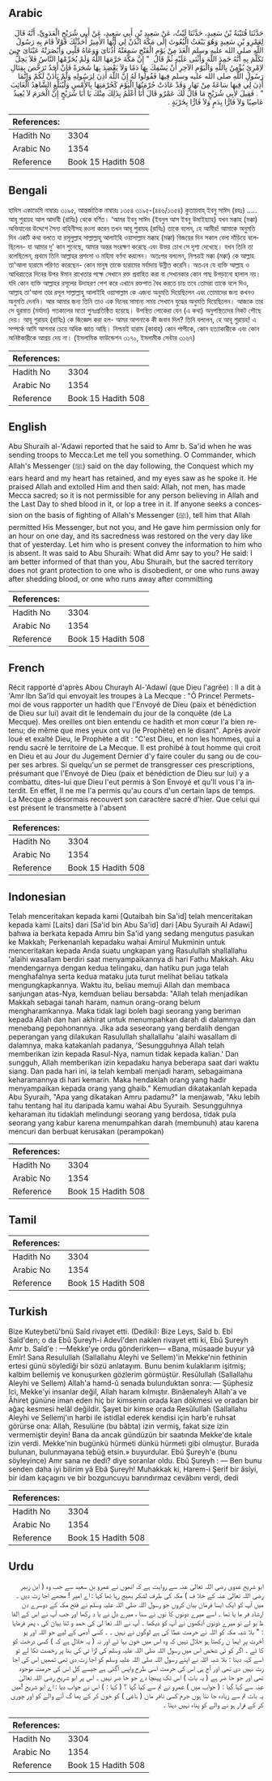 ## Arabic


<div dir="rtl" lang="ar" style={{fontSize:'larger',backgroundColor:'#f8f9fa',padding:20}}>
حَدَّثَنَا قُتَيْبَةُ بْنُ سَعِيدٍ، حَدَّثَنَا لَيْثٌ، عَنْ سَعِيدِ بْنِ أَبِي سَعِيدٍ، عَنْ أَبِي شُرَيْحٍ الْعَدَوِيِّ، أَنَّهُ قَالَ لِعَمْرِو بْنِ سَعِيدٍ وَهُوَ يَبْعَثُ الْبُعُوثَ إِلَى مَكَّةَ ائْذَنْ لِي أَيُّهَا الأَمِيرُ أُحَدِّثْكَ قَوْلاً قَامَ بِهِ رَسُولُ اللَّهِ صلى الله عليه وسلم الْغَدَ مِنْ يَوْمِ الْفَتْحِ سَمِعَتْهُ أُذُنَاىَ وَوَعَاهُ قَلْبِي وَأَبْصَرَتْهُ عَيْنَاىَ حِينَ تَكَلَّمَ بِهِ أَنَّهُ حَمِدَ اللَّهَ وَأَثْنَى عَلَيْهِ ثُمَّ قَالَ ‏ "‏ إِنَّ مَكَّةَ حَرَّمَهَا اللَّهُ وَلَمْ يُحَرِّمْهَا النَّاسُ فَلاَ يَحِلُّ لاِمْرِئٍ يُؤْمِنُ بِاللَّهِ وَالْيَوْمِ الآخِرِ أَنْ يَسْفِكَ بِهَا دَمًا وَلاَ يَعْضِدَ بِهَا شَجَرَةً فَإِنْ أَحَدٌ تَرَخَّصَ بِقِتَالِ رَسُولِ اللَّهِ صلى الله عليه وسلم فِيهَا فَقُولُوا لَهُ إِنَّ اللَّهَ أَذِنَ لِرَسُولِهِ وَلَمْ يَأْذَنْ لَكُمْ وَإِنَّمَا أَذِنَ لِي فِيهَا سَاعَةً مِنْ نَهَارٍ وَقَدْ عَادَتْ حُرْمَتُهَا الْيَوْمَ كَحُرْمَتِهَا بِالأَمْسِ وَلْيُبَلِّغِ الشَّاهِدُ الْغَائِبَ ‏"‏ ‏.‏ فَقِيلَ لأَبِي شُرَيْحٍ مَا قَالَ لَكَ عَمْرٌو قَالَ أَنَا أَعْلَمُ بِذَلِكَ مِنْكَ يَا أَبَا شُرَيْحٍ إِنَّ الْحَرَمَ لاَ يُعِيذُ عَاصِيًا وَلاَ فَارًّا بِدَمٍ وَلاَ فَارًّا بِخَرْبَةٍ ‏.‏
</div>
<div style={{backgroundColor:'#f8f9fa',padding:20, marginBottom: 10}}><table> <thead> <tr> <th>References:</th> <th></th> </tr> </thead> <tbody><tr><td>Hadith No</td><td>3304</td></tr><tr><td>Arabic No</td><td>1354</td></tr><tr><td>Reference</td><td>Book 15 Hadith 508</td></tr></tbody></table></div>

## Bengali


<div dir="ltr" lang="bn" style={{fontSize:'larger',backgroundColor:'#f8f9fa',padding:20}}>
হাদিস একাডেমি নাম্বারঃ ৩১৯৫, আন্তর্জাতিক নাম্বারঃ ১৩৫৪ ৩১৯৫-(৪৪৬/১৩৫৪) কুতায়বাহ্ ইবনু সাঈদ (রহঃ) ..... আবূ শুরায়হ আল আদাবী (রাযিঃ) থেকে বর্ণিত। ‘আমর ইবনু সাঈদ (ইবনুল আস ইবনু উমাইয়্যাহ) যখন মক্কাহ (মক্কা) অভিযানের উদ্দেশে সৈন্য বাহিনীসহ রওনা করেন তখন আবূ শুরায়হ (রাযিঃ) তাকে বলেন, হে আমীর! আমাকে অনুমতি দিন একটি কথা বলতে যা রসূলুল্লাহ সাল্লাল্লাহু আলাইহি ওয়াসাল্লাম মক্কাহ (মক্কা) বিজয়ের দিন সকাল বেলা দাঁড়িয়ে বলেছিলেন- যা আমার দু' কান শুনেছে, আমার অন্তর সংরক্ষণ করেছে এবং উভয় চোখ সে দৃশ্য দেখেছে। যখন তিনি তা বলেছিলেন, প্রথমে তিনি আল্লাহর প্রশংসা ও মহিমা বর্ণনা করলেন। অতঃপর বললেন, নিশ্চয়ই মক্কা (মক্কা) কে আল্লাহ তা'আলা হারামে পরিণত করেছেন- কোন মানুষ তাকে হারামের মর্যাদায় উন্নীত করেনি। অতএব যে ব্যক্তি আল্লাহ ও আখিরাতের দিনের উপর ঈমান রাখেতার পক্ষে সেখানে রক্ত প্রবাহিত করা বা সেখানকার কোন গাছ উপড়ানো হালাল নয়। যদি কোন ব্যক্তি আল্লাহর রসূলের উদাহরণ পেশ করে এখানে রক্তপাত বৈধ করতে চায় তবে তোমরা তাকে বলে দিও, আল্লাহ তা'আলা তার রসূল সাল্লাল্লাহু আলাইহি ওয়াসাল্লাম কে এজন্য অনুমতি দিয়েছিলেন এবং তোমাদের জন্য কখনও অনুমতি দেননি। আর আমার জন্য তিনি তাও এক দিনের সামান্য সময় সেখানে যুদ্ধের অনুমতি দিয়েছিলেন। আজকে তার সে হুরমাত (মর্যাদা) গতকালের মতো পুনঃপ্রতিষ্ঠিত হয়েছে। উপস্থিত লোকেরা যেন (এ কথা) অনুপস্থিতদের নিকট পৌছে দেয়। আবূ শুরায়হ (রাযিঃ) কে জিজ্ঞেস করা হল- আমর আপনাকে কী জবাব দিল? তিনি বললেন, হে আবূ শুরায়হ! এ সম্পর্কে আমি আপনার চেয়ে অধিক জ্ঞাত আছি। নিশ্চয়ই হারাম (কাবাহ্) কোন পাপীকে, কোন হত্যাকারীকে এবং কোন অনিষ্টকারীকে আশ্রয় দেয় না। (ইসলামিক ফাউন্ডেশন ৩১৭০, ইসলামীক সেন্টার ৩১৬৭)
</div>
<div style={{backgroundColor:'#f8f9fa',padding:20, marginBottom: 10}}><table> <thead> <tr> <th>References:</th> <th></th> </tr> </thead> <tbody><tr><td>Hadith No</td><td>3304</td></tr><tr><td>Arabic No</td><td>1354</td></tr><tr><td>Reference</td><td>Book 15 Hadith 508</td></tr></tbody></table></div>

## English


<div dir="ltr" lang="en" style={{fontSize:'larger',backgroundColor:'#f8f9fa',padding:20}}>
Abu Shuraih al-'Adawi reported that he said to Amr b. Sa'id when he was sending troops to Mecca:Let me tell you something. O Commander, which Allah's Messenger (ﷺ) said on the day following, the Conquest which my ears heard and my heart has retained, and my eyes saw as he spoke it. He praised Allah and extolled Him and then said: Allah, not men, has made Mecca sacred; so it is not permissible for any person believing in Allah and the Last Day to shed blood in it, or lop a tree in it. If anyone seeks a concession on the basis of fighting of Allah's Messenger (ﷺ), tell him that Allah permitted His Messenger, but not you, and He gave him permission only for an hour on one day, and its sacredness was restored on the very day like that of yesterday. Let him who is present convey the information to him who is absent. It was said to Abu Shuraih: What did Amr say to you? He said: I am better informed of that than you, Abu Shuraih, but the sacred territory does not grant protection to one who is disobedient, or one who runs away after shedding blood, or one who runs away after committing
</div>
<div style={{backgroundColor:'#f8f9fa',padding:20, marginBottom: 10}}><table> <thead> <tr> <th>References:</th> <th></th> </tr> </thead> <tbody><tr><td>Hadith No</td><td>3304</td></tr><tr><td>Arabic No</td><td>1354</td></tr><tr><td>Reference</td><td>Book 15 Hadith 508</td></tr></tbody></table></div>

## French


<div dir="ltr" lang="fr" style={{fontSize:'larger',backgroundColor:'#f8f9fa',padding:20}}>
Récit rapporté d'après Abou Churayh Al-'Adawî (que Dieu l'agrée) : Il a dit à 'Amr Ibn Sa'îd qui envoyait les troupes à La Mecque : "Ô Prince! Permets-moi de vous rapporter un hadith que l'Envoyé de Dieu (paix et bénédiction de Dieu sur lui) avait dit le lendemain du jour de la conquête (de La Mecque). Mes oreilles ont bien entendu ce hadith et mon cœur l'a bien retenu; de même que mes yeux ont vu (le Prophète) en le disant". Après avoir loué et exalté Dieu, le Prophète a dit : "C'est Dieu, et non les hommes, qui a rendu sacré le territoire de La Mecque. Il est prohibé à tout homme qui croit en Dieu et au Jour du Jugement Dernier d'y faire couler du sang ou de couper ses arbres. Si quelqu'un se permet de transgresser ces prescriptions, présumant que l'Envoyé de Dieu (paix et bénédiction de Dieu sur lui) y a combattu, dites-lui que Dieu l'eut permis à Son Envoyé et qu'Il vous l'a interdit. En effet, Il ne me l'a permis qu'au cours d'un certain laps de temps. La Mecque a désormais recouvert son caractère sacré d'hier. Que celui qui est présent le transmette à l'absent
</div>
<div style={{backgroundColor:'#f8f9fa',padding:20, marginBottom: 10}}><table> <thead> <tr> <th>References:</th> <th></th> </tr> </thead> <tbody><tr><td>Hadith No</td><td>3304</td></tr><tr><td>Arabic No</td><td>1354</td></tr><tr><td>Reference</td><td>Book 15 Hadith 508</td></tr></tbody></table></div>

## Indonesian


<div dir="ltr" lang="id" style={{fontSize:'larger',backgroundColor:'#f8f9fa',padding:20}}>
Telah menceritakan kepada kami [Qutaibah bin Sa'id] telah menceritakan kepada kami [Laits] dari [Sa'id bin Abu Sa'id] dari [Abu Syuraih Al Adawi] bahwa ia berkata kepada Amru bin Sa'id yang sedang mengutus pasukan ke Makkah; Perkenanlah kepadaku wahai Amirul Mukminin untuk menceritakan kepada Anda suatu ungkapan yang Rasulullah shallallahu 'alaihi wasallam berdiri saat menyampaikannya di hari Fathu Makkah. Aku mendengarnya dengan kedua telingaku, dan hatiku pun juga telah menghafalnya serta kedua mataku juta turut melihat beliau tatkala mengungkapkannya. Waktu itu, beliau memuji Allah dan membaca sanjungan atas-Nya, kemduan beliau bersabda: "Allah telah menjadikan Makkah sebagai tanah haram, namun orang-orang belum mengharamkannya. Maka tidak lagi boleh bagi seorang yang beriman kepada Allah dan hari akhirat untuk menumpahkan darah di dalamnya dan menebang pepohonannya. Jika ada seseorang yang berdalih dengan peperangan yang dilakukan Rasulullah shallallahu 'alaihi wasallam di dalamnya, maka katakanlah padanya, 'Sesungguhnya Allah telah memberikan izin kepada Rasul-Nya, namun tidak kepada kalian.' Dan sungguh, Allah memberikan izin kepadaku hanya beberapa saat dari waktu siang. Dan pada hari ini, ia telah kembali menjadi haram, sebagaimana keharamannya di hari kemarin. Maka hendaklah orang yang hadir menyampaikan kepada orang yang ghaib." Kemudian dikatakanlah kepada Abu Syuraih, "Apa yang dikatakan Amru padamu?" Ia menjawab, "Aku lebih tahu tentang hal itu daripada kamu wahai Abu Syuraih. Sesungguhnya keharaman itu tidaklah melindungi seorang yang berdosa, tidak pula seorang yang kabur karena menumpahkan darah (membunuh) atau karena mencuri dan berbuat kerusakan (perampokan)
</div>
<div style={{backgroundColor:'#f8f9fa',padding:20, marginBottom: 10}}><table> <thead> <tr> <th>References:</th> <th></th> </tr> </thead> <tbody><tr><td>Hadith No</td><td>3304</td></tr><tr><td>Arabic No</td><td>1354</td></tr><tr><td>Reference</td><td>Book 15 Hadith 508</td></tr></tbody></table></div>

## Tamil


<div dir="ltr" lang="ta" style={{fontSize:'larger',backgroundColor:'#f8f9fa',padding:20}}>

</div>
<div style={{backgroundColor:'#f8f9fa',padding:20, marginBottom: 10}}><table> <thead> <tr> <th>References:</th> <th></th> </tr> </thead> <tbody><tr><td>Hadith No</td><td>3304</td></tr><tr><td>Arabic No</td><td>1354</td></tr><tr><td>Reference</td><td>Book 15 Hadith 508</td></tr></tbody></table></div>

## Turkish


<div dir="ltr" lang="tr" style={{fontSize:'larger',backgroundColor:'#f8f9fa',padding:20}}>
Bize Kuteybetü'bnü Saîd rivayet etti. (Dediki): Bize Leys, Saîd b. Ebî Saîd'den; o da Ebû Şureyh-i Adevî'den naklen rivayet etti ki, Ebû Şureyh Amr b. Saîd'e : —Mekke'ye ordu gönderirken— «Bana, müsaade buyur yâ Emîr! Sana Resulullah (Sallallahu Aleyhi ve Sellem)'in Mekke'nin fethinin ertesi günü söylediği bir sözü anlatayım. Bunu benim kulaklarım işitmiş; kalbim bellemiş ve konuşurken gözlerim görmüştür. Resûlullah (Sallallahu Aleyhi ve Sellem) Allah'a hamd-û senada bulunduktan sonra: — Şüphesiz Ici, Mekke'yi insanlar değil, Allah haram kılmıştır. Binâenaleyh Allah'a ve Âhiret gününe iman eden hiç bir kimsenin orada kan dökmesi ve oradan bir ağaç kesmesi helâl değildir. Şayet bir kimse orada Resûlullah (Sallallahu Aleyhi ve Sellemj'ın harbi ile istidlal ederek kendisi için harb'e ruhsat görürse ona: Allah, Resulüne (bu bâbta) izin vermiş, fakat size izin vermemiştir deyin! Bana da ancak gündüzün bir saatında Mekke'de kıtale izin verdi. Mekke'nin bugünkü hürmeti dünkü hürmeti gibi olmuştur. Burada bulunan, bulunmayana tebüğ etsin.» buyurdular. Ebû Şureyh'e (bunu söyleyince) Amr sana ne dedi? diye soranlar oldu. Ebû Şureyh : — Ben bunu senden daha iyi bilirim yâ Ebâ Şureyh! Muhakkak ki, Harem-i Şerif bir âsîyi, bir idam kaçagını ve bir bozguncuyu barındırmaz cevâbını verdi, dedi
</div>
<div style={{backgroundColor:'#f8f9fa',padding:20, marginBottom: 10}}><table> <thead> <tr> <th>References:</th> <th></th> </tr> </thead> <tbody><tr><td>Hadith No</td><td>3304</td></tr><tr><td>Arabic No</td><td>1354</td></tr><tr><td>Reference</td><td>Book 15 Hadith 508</td></tr></tbody></table></div>

## Urdu


<div dir="rtl" lang="ur" style={{fontSize:'larger',backgroundColor:'#f8f9fa',padding:20}}>
ابو شریح عدوی رضی اللہ تعالیٰ عنہ سے روایت ہے کہ انھوں نے عمرو بن سعید سے جب وہ ( ابن زبیر رضی اللہ تعالیٰ عنہ کے خلا ف ) مکہ کی طرف لشکر بھیج رہا تھا کہا : اے امیر ! مجھے اجا زت دیں ۔ میں آپ کو ایک ایسا فرمان بیان کروں جو رسول اللہ صلی اللہ علیہ وسلم نے فتح مکہ کے دوسرے دن ارشاد فر ما یا تھا ۔ اسے میرے دونوں کا نوں نے سنا ، میرے دل نے یا د رکھا اور جب آپ نے اس کے الفا ظ بو لے تو میرے دونوں آنکھوں نے آپ کو دیکھا ۔ آپ نے اللہ تعا لیٰ کی حمد و ثنا بیان کی ، پھر فرمایا : " بلا شبہ مکہ کو اللہ نے حرمت عطا کی ہے لوگوں نے نہیں ۔ ۔ کسی آدمی کے لیے جو اللہ اور یو آخرت پر ایما ن رکھتا ہو حلال نہیں کہ وہ اس میں خون بہا ئے اور نہ ( یہ حلال ہے کہ ) کسی درخت کو کا ٹے ۔ اگر کو ئی شخص اس میں رسول اللہ صلی اللہ علیہ وسلم کی لڑا ئی کی بنا پر رخصت نکا لے تو اسے کہہ دینا : بلا شبہ اللہ نے اپنے رسول اللہ صلی اللہ علیہ وسلم کو اجا زت دی تھی تمھیں اس کی اجا زت نہیں دی تھی اور آج ہی اس کی حرمت اسی طرح واپس آگئی ہے جیسے کل اس کی حرمت موجود تھی اور جو حا ضر ہے ( یہ بات ) اس تک پہنچا دے جو حا ضر نہیں ۔ اس پر ابو شریح رضی اللہ تعالیٰ عنہ سے کہا گیا : ( جواب میں ) عمرو نے تم سے کیا گہا ؟ ( کہا : ) اس نے جواب دیا : اے ابو شریح !میں یہ بات تم سے زیادہ جا نتا ہوں جرم کسی نافر مان ( باغی ) کو خون کر کے بھا گ آنے والے کو اور چوری کر کے فرار ہو نے والے کو پناہ نہیں دیتا ۔
</div>
<div style={{backgroundColor:'#f8f9fa',padding:20, marginBottom: 10}}><table> <thead> <tr> <th>References:</th> <th></th> </tr> </thead> <tbody><tr><td>Hadith No</td><td>3304</td></tr><tr><td>Arabic No</td><td>1354</td></tr><tr><td>Reference</td><td>Book 15 Hadith 508</td></tr></tbody></table></div>